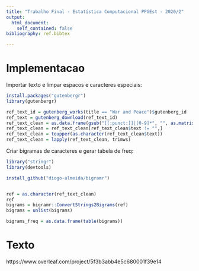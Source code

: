 ```yaml
---
title: "Trabalho Final - Estatística Computacional PPGEst - 2020/2"
output: 
  html_document:
    self_contained: false
bibliography: ref.bibtex

---
```


# Implementacao

Importar texto e limpar espacos e caracteres especiais: 

```r
install.packages("gutenbergr")
library(gutenbergr)

ref_text_id = gutenberg_works(title == "War and Peace")$gutenberg_id
ref_text = gutenberg_download(ref_text_id)
ref_text_clean = as.data.frame(gsub("[[:punct:]]|[0-9]*", "", as.matrix(ref_text)))
ref_text_clean = ref_text_clean[ref_text_clean$text != "",]
ref_text_clean = toupper(as.character(ref_text_clean$text))
ref_text_clean = lapply(ref_text_clean, trimws)
```


Criar bigramas de caracteres e gerar tabela de freq: 
```r
library("stringr")
library(devtools)

install_github("diogo-almeida/bigramr")


ref = as.character(ref_text_clean)
ref
bigrams = bigramr::ConvertStrings2Bigrams(ref)
bigrams = unlist(bigrams)

bigrams_freq = as.data.frame(table(bigrams))

```



# Texto

  https://www.overleaf.com/project/5f3b3abb4e5c680001f39e14
  

